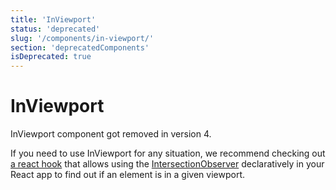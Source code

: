 ```yaml
---
title: 'InViewport'
status: 'deprecated'
slug: '/components/in-viewport/'
section: 'deprecatedComponents'
isDeprecated: true
---
```


# InViewport

InViewport component got removed in version 4.

If you need to use InViewport for any situation, we recommend checking out [a react hook](https://github.com/zeusdeux/use-is-in-viewport) that allows using the [IntersectionObserver](https://developer.mozilla.org/en-US/docs/Web/API/Intersection_Observer_API) declaratively in your React app to find out if an element is in a given viewport.
